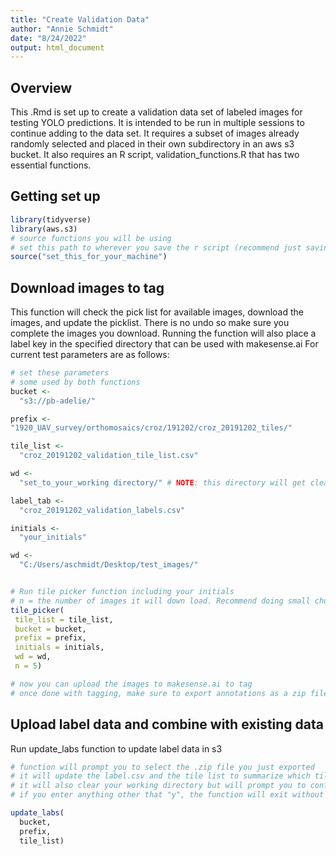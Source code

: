 ```yaml
---
title: "Create Validation Data"
author: "Annie Schmidt"
date: "8/24/2022"
output: html_document
---
```

## Overview
This .Rmd is set up to create a validation data set of labeled images for testing YOLO predictions.
It is intended to be run in multiple sessions to continue adding to the data set.
It requires a subset of images already randomly selected and placed in their own subdirectory in an aws s3 bucket.
It also requires an R script, validation_functions.R that has two essential functions.

## Getting set up
```r

library(tidyverse)
library(aws.s3)
# source functions you will be using
# set this path to wherever you save the r script (recommend just saving to desktop)
source("set_this_for_your_machine")

```

## Download images to tag
This function will check the pick list for available images, download the images, and update the picklist.
There is no undo so make sure you complete the images you download.
Running the function will also place a label key in the specified directory that can be used with makesense.ai
For current test parameters are as follows:
```r

# set these parameters
# some used by both functions
bucket <- 
  "s3://pb-adelie/"

prefix <-
"1920_UAV_survey/orthomosaics/croz/191202/croz_20191202_tiles/"

tile_list <-
  "croz_20191202_validation_tile_list.csv"

wd <-
  "set_to_your_working directory/" # NOTE: this directory will get cleared to best to make a fresh one on your desktop for this purpose. Make sure it has the trailing slash.

label_tab <-
  "croz_20191202_validation_labels.csv"

initials <-
  "your_initials"

wd <-
  "C:/Users/aschmidt/Desktop/test_images/"


# Run tile picker function including your initials
# n = the number of images it will down load. Recommend doing small chunks of 3-5 so you can ensure you complete them all
tile_picker(
 tile_list = tile_list,
 bucket = bucket,
 prefix = prefix,
 initials = initials,
 wd = wd,
 n = 5)

# now you can upload the images to makesense.ai to tag
# once done with tagging, make sure to export annotations as a zip file in YOLO format and continue to next step

```

## Upload label data and combine with existing data
Run update_labs function to update label data in s3

```r
# function will prompt you to select the .zip file you just exported
# it will update the label.csv and the tile list to summarize which tiles were tagged and how many labels of each class were in each tile
# it will also clear your working directory but will prompt you to confirm first
# if you enter anything other that "y", the function will exit without clearing the files

update_labs(
  bucket,
  prefix,
  tile_list)

```